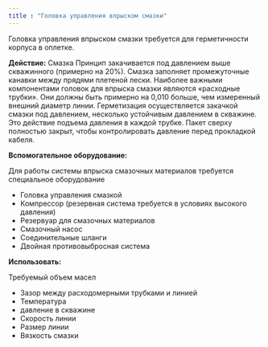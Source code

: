 ```yaml
---
title : "Головка управления впрыском смазки"
---
```


Головка управления впрыском смазки требуется для герметичности корпуса в оплетке.

**Действие:** Смазка Принцип закачивается под давлением выше скважинного (примерно на 20%). Смазка заполняет промежуточные канавки между прядями плетеной лески. Наиболее важными компонентами головок для впрыска смазки являются «расходные трубки». Они должны быть примерно на 0,010 больше, чем измеренный внешний диаметр линии. Герметизация осуществляется закачкой смазки под давлением, несколько устойчивым давлением в скважине. Это действие подъема давления в каждой трубке. Пакет сверху полностью закрыт, чтобы контролировать давление перед прокладкой кабеля.

**Вспомогательное оборудование:**

Для работы системы впрыска смазочных материалов требуется специальное оборудование

*   Головка управления смазкой
*   Компрессор (резервная система требуется в условиях высокого давления)
*   Резервуар для смазочных материалов
*   Смазочный насос
*   Соединительные шланги
*   Двойная противовыбросная система

**Использовать:**

Требуемый объем масел

*   Зазор между расходомерными трубками и линией
*   Температура
*   давление в скважине
*   Скорость линии
*   Размер линии
*   Вязкость смазки
